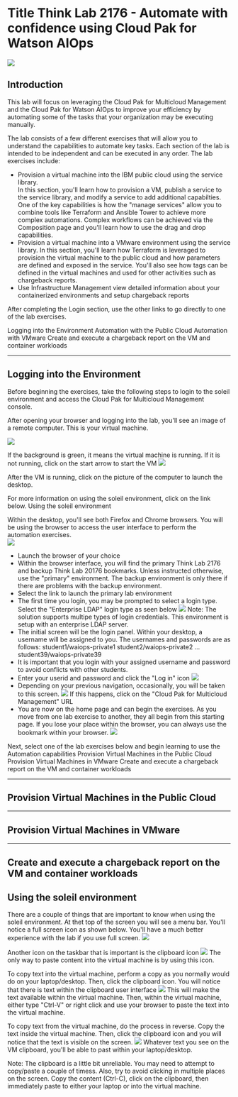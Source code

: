 # Title Think Lab 2176 - Automate with confidence using Cloud Pak for Watson AIOps
 
![](images/2021-04-26-14-23-02.png)

## Introduction

This lab will focus on leveraging the Cloud Pak for Multicloud Management and the 
Cloud Pak for Watson AIOps to improve your efficiency by automating some of the tasks 
that your organization may be executing manually.

The lab consists of a few different exercises that will allow you to understand the 
capabilities to automate key tasks.  Each section of the lab is intended to be independent and 
can be executed in any order.  The lab exercises include:
- Provision a virtual machine into the IBM public cloud using the service library.  
    In this section, you'll learn how to provision a VM, publish a service to the service library, and modify a service to add additional capabilties.
    One of the key capabilities is how the "manage services" allow you to combine tools like Terraform and Ansible Tower to achieve more complex automations.
    Complex workflows can be achieved via the Composition page and you'll learn how to use the drag and drop capabilities.
- Provision a virtual machine into a VMware environment using the service library.
    In this section, you'll learn how Terraform is leveraged to provision the virtual machine to the public cloud and how parameters are defined and 
    exposed in the service. You'll also see how tags can be defined in the virtual machines and used for other activities such as chargeback reports.
- Use Infrastructure Management view detailed information about your containerized environments and setup chargeback reports

After completing the Login section, use the other links to go directly to one of the lab exercises.

<AnchorLinks>
    <AnchorLink>Logging into the Environment</AnchorLink>
    <AnchorLink>Automation with the Public Cloud</AnchorLink>
    <AnchorLink>Automation with VMware</AnchorLink>
    <AnchorLink>Create and execute a chargeback report on the VM and container workloads</AnchorLink>
</AnchorLinks>

***

 ## Logging into the Environment

Before beginning the exercises, take the following steps to login to the soleil environment and access the Cloud Pak for Multicloud Management console.

After opening your browser and logging into the lab, you'll see an image of a remote computer.  This is your virtual machine.

![](images/2021-04-27-19-54-51.png)

If the background is green, it means the virtual machine is running.  If it is not running, click on the start arrow to start the VM
![](images/2021-04-27-20-00-11.png)

After the VM is running, click on the picture of the computer to launch the desktop.

For more information on using the soleil environment, click on the link below.
<AnchorLinks>
    <AnchorLink>Using the soleil environment</AnchorLink>
</AnchorLinks>

Within the desktop, you'll see both Firefox and Chrome browsers.  You will be using the browser to access the user interface
to perform the automation exercises.  
![](images/2021-04-27-20-17-09.png)
- Launch the browser of your choice
- Within the browser interface, you will find the primary Think Lab 2176 and backup Think Lab 20176 bookmarks. Unless
  instructed otherwise, use the "primary" environment.  The backup environment is only there if there are problems with
  the backup environment.
- Select the link to launch the primary lab environment
- The first time you login, you may be prompted to select a login type.  Select the "Enterprise LDAP" login type as seen below
  ![](images/2021-04-27-20-46-38.png)
  Note:  The solution supports multipe types of login credentials. This environment is setup with an enterprise LDAP server.
- The initial screen will be the login panel.  Within your desktop, a username will be assigned to you.  The usernames and passwords
  are as follows:
    student1/waiops-private1
    student2/waiops-private2
    …
    student39/waiops-private39
- It is important that you login with your assigned username and password to avoid conflicts with other students.
- Enter your userid and password and click the "Log in" icon
  ![](images/2021-04-27-20-48-36.png)
- Depending on your previous navigation, occasionally, you will be taken to this screen.
  ![](images/2021-04-27-20-53-29.png)
  If this happens, click on the "Cloud Pak for Multicloud Management" URL
- You are now on the home page and can begin the exercises.  As you move from one lab exercise to another, they all begin from this
  starting page.  If you lose your place within the browser, you can always use the bookmark within your browser.
  ![](images/2021-04-28-10-41-10.png)

Next, select one of the lab exercises below and begin learning to use the Automation capabilities
<AnchorLinks>
    <AnchorLink>Provision Virtual Machines in the Public Cloud</AnchorLink>
    <AnchorLink>Provision Virtual Machines in VMware</AnchorLink>
    <AnchorLink>Create and execute a chargeback report on the VM and container workloads</AnchorLink>
</AnchorLinks>

***

 ## Provision Virtual Machines in the Public Cloud



***

## Provision Virtual Machines in VMware



***

## Create and execute a chargeback report on the VM and container workloads



## Using the soleil environment
There are a couple of things that are important to know when using the soleil environment.  At thet top of the screen
you will see a menu bar.  You'll notice a full screen icon as shown below.  You'll have a much better experience with
the lab if you use full screen.
![](images/2021-04-27-20-24-32.png)

Another icon on the taskbar that is important is the clipboard icon
![](images/2021-04-28-10-47-13.png)
The only way to paste content into the virtual machine is by using this icon.

To copy text into the virtual machine, perform a copy as you normally would do on your laptop/desktop.  Then, click the clipboard icon.
You will notice that there is text within the clipboard user interface
![](images/2021-04-27-20-40-37.png)
This will make the text available within the virtual machine. Then, within the virtual machine, either type "Ctrl-V" or right click
and use your browser to paste the text into the virtual machine.

To copy text from the virtual machine, do the process in reverse.  Copy the text inside the virtual machine.  Then, click the clipboard
icon and you will notice that the text is visible on the screen.
![](images/2021-04-27-20-40-37.png)
Whatever text you see on the VM clipboard, you'll be able to past within your laptop/desktop.

Note:  The clipboard is a little bit unreliable.  You may need to attempt to copy/paste a couple of timess.  Also, try to avoid clicking
in multiple places on the screen. Copy the content (Ctrl-C), click on the clipboard, then immediately paste to either your laptop or into
the virtual machine.
